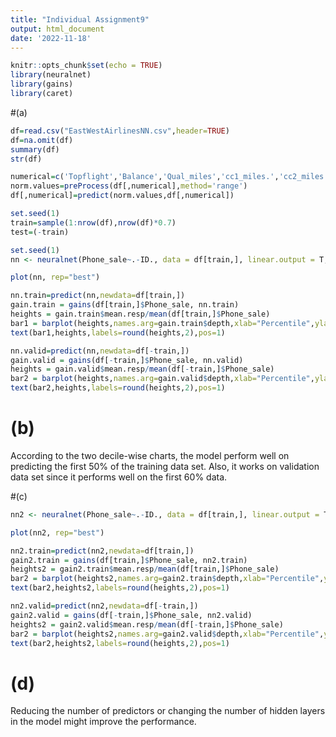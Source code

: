 ```yaml
---
title: "Individual Assignment9"
output: html_document
date: '2022-11-18'
---
```


```r
knitr::opts_chunk$set(echo = TRUE)
library(neuralnet)
library(gains)
library(caret)
```

#(a)
```r
df=read.csv("EastWestAirlinesNN.csv",header=TRUE)
df=na.omit(df)
summary(df)
str(df)
```
```r
numerical=c('Topflight','Balance','Qual_miles','cc1_miles.','cc2_miles.','cc3_miles.','Bonus_miles','Bonus_trans','Flight_miles_12mo','Flight_trans_12','Online_12','Email','Club_member','Any_cc_miles_12mo','Phone_sale')
norm.values=preProcess(df[,numerical],method='range')
df[,numerical]=predict(norm.values,df[,numerical])
```

```r
set.seed(1)
train=sample(1:nrow(df),nrow(df)*0.7)
test=(-train)
```

```r
set.seed(1)
nn <- neuralnet(Phone_sale~.-ID., data = df[train,], linear.output = T, hidden = 5)

plot(nn, rep="best")
```
```r
nn.train=predict(nn,newdata=df[train,])
gain.train = gains(df[train,]$Phone_sale, nn.train)
heights = gain.train$mean.resp/mean(df[train,]$Phone_sale)
bar1 = barplot(heights,names.arg=gain.train$depth,xlab="Percentile",ylab="Response Ratio")
text(bar1,heights,labels=round(heights,2),pos=1)
```
```r
nn.valid=predict(nn,newdata=df[-train,])
gain.valid = gains(df[-train,]$Phone_sale, nn.valid)
heights = gain.valid$mean.resp/mean(df[-train,]$Phone_sale)
bar2 = barplot(heights,names.arg=gain.valid$depth,xlab="Percentile",ylab="Response Ratio")
text(bar2,heights,labels=round(heights,2),pos=1)
```



# (b)
According to the two decile-wise charts, the model perform well on predicting the first 50% of the training data set.
Also, it works on validation data set since it performs well on the first 60% data.

#(c)
```r
nn2 <- neuralnet(Phone_sale~.-ID., data = df[train,], linear.output = T, hidden = 1)

plot(nn2, rep="best")
```
```r
nn2.train=predict(nn2,newdata=df[train,])
gain2.train = gains(df[train,]$Phone_sale, nn2.train)
heights2 = gain2.train$mean.resp/mean(df[train,]$Phone_sale)
bar2 = barplot(heights2,names.arg=gain2.train$depth,xlab="Percentile",ylab="Response Ratio")
text(bar2,heights2,labels=round(heights,2),pos=1)
```
```r
nn2.valid=predict(nn2,newdata=df[-train,])
gain2.valid = gains(df[-train,]$Phone_sale, nn2.valid)
heights2 = gain2.valid$mean.resp/mean(df[-train,]$Phone_sale)
bar2 = barplot(heights2,names.arg=gain2.valid$depth,xlab="Percentile",ylab="Response Ratio")
text(bar2,heights2,labels=round(heights,2),pos=1)
```


# (d)
Reducing the number of predictors or changing the number of hidden layers in the model might improve the performance.
